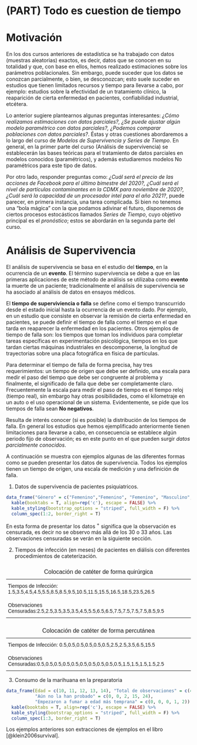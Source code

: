 # (PART) Todo es cuestion de tiempo {-}

# Motivación {-}

En los dos cursos anteriores de estadística se ha trabajado con datos (muestras aleatorias) exactos, es decir, datos que se conocen en su totalidad y que, con base en ellos, hemos realizado estimaciones sobre los parámetros poblacionales. Sin embargo, puede suceder que los datos se conozcan parcialmente, o bien, se desconozcan; esto suele suceder en estudios que tienen limitados recursos y tiempo para llevarse a cabo, por ejemplo: estudios sobre la efectividad de un tratamiento clínico, la reaparición de cierta enfermedad en pacientes, confiabilidad industrial, etcétera.

Lo anterior sugiere plantearnos algunas preguntas interesantes: *¿Cómo realizamos estimaciones con datos parciales?, ¿Se puede ajustar algún modelo paramétrico con datos parciales?, ¿Podemos comparar poblaciones con datos parciales?*. Éstas y otras cuestiones abordaremos a lo largo del curso de *Modelos de Supervivencia y Series de Tiempo*. En general, en la primer parte del curso (Análisis de supervivencia) se establecerán las bases teóricas para el tratamiento de datos parciales en modelos conocidos (paramétricos), y además estudiaremos modelos No paramétricos para este tipo de datos.

Por otro lado, responder preguntas como: *¿Cuál será el precio de las acciones de Facebook para el último bimestre del 2020?, ¿Cuál será el nivel de partículas contaminantes en la CDMX para noviembre de 2020?, ¿Cuál será la capacidad de un procesador intel para el año 2021?*, puede parecer, en primera instancia, una tarea complicada. Si bien no tenemos una "bola mágica" con la que podamos adivinar el futuro, disponemos de ciertos procesos estocásticos llamados *Series de Tiempo*, cuyo objetivo principal es el *pronóstico*; estos se abordarán en la segunda parte del curso.

# Análisis de Supervivencia {-}

El análisis de supervivencia se basa en el estudio del __tiempo__, en la ocurrencia de un __evento__. El término supervivencia se debe a que en las primeras aplicaciones de este método de análisis se utilizaba como __evento__ la muerte de un paciente; tradicionalmente el análisis de supervivencia se ha asociado al análisis de datos en ensayos médicos.

El __tiempo de superviviencia o falla__ se define como el tiempo transcurrido desde el estado inicial hasta la ocurrencia de un evento dado. Por ejemplo, en un estudio que consiste en observar la remisión de cierta enfermedad en pacientes, se puede definir el tiempo de falla como el tiempo en el que tarda en reaparecer la enfermedad en los pacientes. Otros ejemplos de tiempo de falla son: los tiempos que toman los individuos para completar tareas específicas en experimentación psicológica, tiempos en los que tardan ciertas máquinas industriales en descomponerse, la longitud de trayectorias sobre una placa fotográfica en física de partículas.

Para determinar el tiempo de falla de forma precisa, hay tres requerimientos: un tiempo de origen que debe ser definido, una escala para medir el paso del tiempo que debe ser congruente al problema y finalmente, el significado de falla que debe ser completamente claro. Frecuentemente la escala para medir el paso de tiempo es el tiempo reloj (tiempo real), sin embargo hay otras posibilidades, como el kilometraje en un auto o el uso operacional de un sistema. Evidentemente, se pide que los tiempos de falla sean __No negativos__.

Resulta de interés conocer (si es posible) la distribución de los tiempos de falla. En general los estudios que hemos ejemplificado anteriormente tienen limitaciones para llevarse a cabo, en consecuencia se establece algún periodo fijo de observación; es en este punto en el que pueden surgir *datos  parcialmente conocidos*.

A continuación se muestra con ejemplos algunas de las diferentes formas como se pueden presentar los datos de supervivencia. Todos los ejemplos tienen un tiempo de origen, una escala de medición y una definición de falla.

1. Datos de supervivencia de pacientes psiquiatricos.

```r
data_frame("Género" = c("Femenino","Femenino", "Femenino", "Masculino", "Femenino", "Masculino", "Masculino"), "Edad de admisión" = c(51, 58, 55, 21, 25, 19, 24), "Tiempo de seguimiento" = c("1", "1", "2", "$30^+$", 32, 28, "$33^+$")) %>% 
  kable(booktabs = T, align=rep('c'), escape = FALSE) %>% 
  kable_styling(bootstrap_options = "striped", full_width = F) %>% 
  column_spec(1:2, border_right = T)
```

En esta forma de presentar los datos $^+$ significa que la observación es censurada, es decir no se observo más allá de los 30 o 33 años. Las observaciones censuradas se verán en la siguiente sección.

2. Tiempos de infección (en meses) de pacientes en diálisis con diferentes procedimientos de cateterización.

<style type="text/css">
.tg  {border-collapse:collapse;border-spacing:0;}
.tg td{border-style:solid;border-width:0px;font-family:Arial, sans-serif;font-size:14px;overflow:hidden;
  padding:10px 5px;word-break:normal;}
.tg th{border-style:solid;border-width:0px;font-family:Arial, sans-serif;font-size:16px;font-weight:normal;
  overflow:hidden;padding:10px 5px;word-break:normal;}
.tg .tg-c3ow{border-color:inherit;text-align:center;vertical-align:top}
.tg .tg-0pky{border-color:inherit;text-align:left;vertical-align:top}
</style>
<table class="tg">
<thead>
  <tr>
    <th class="tg-c3ow" colspan="4">Colocación de catéter de forma quirúrgica</th>
  </tr>
</thead>
<tbody>
  <tr>
    <td class="tg-0pky" colspan="4">Tiempos de Infección: 1.5,3.5,4.5,4.5,5.5,8.5,8.5,9.5,10.5,11.5,15.5,16.5,18.5,23.5,26.5</td>
  </tr>
  <tr>
    <td class="tg-0pky" colspan="4">Observaciones Censuradas:2.5,2.5,3.5,3.5,3.5,4.5,5.5,6.5,6.5,7.5,7.5,7.5,7.5,8.5,9.5</td>
  </tr>
</tbody>
</table>

<table class="tg">
<thead>
  <tr>
    <th class="tg-c3ow" colspan="4">Colocación de catéter de forma percutánea</th>
  </tr>
</thead>
<tbody>
  <tr>
    <td class="tg-0pky" colspan="4">Tiempos de Infección: 0.5,0.5,0.5,0.5,0.5,0.5,2.5,2.5,3.5,6.5,15.5</td>
  </tr>
  <tr>
    <td class="tg-0pky" colspan="4">Observaciones Censuradas:0.5,0.5,0.5,0.5,0.5,0.5,0.5,0.5,0.5,0.5,1.5,1.5,1.5,1.5,2.5</td>
  </tr>
</tbody>
</table>


3. Consumo de la marihuana en la preparatoria

```r
data_frame(Edad = c(10, 11, 12, 13, 14), "Total de observaciones" = c(4, 12, 19, 24, 20), 
           "Aún no la han probado" = c(0, 0, 2, 15, 24), 
           "Empezaron a fumar a edad más temprana" = c(0, 0, 0, 1, 2)) %>%
  kable(booktabs = T, align=rep('c'), escape = FALSE) %>% 
  kable_styling(bootstrap_options = "striped", full_width = F) %>% 
  column_spec(1:3, border_right = T)
```

Los ejemplos anteriores son extracciones de ejemplos en el libro [@klein2006survival].